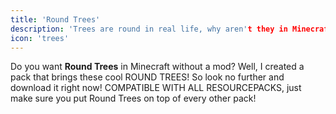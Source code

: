```yaml
---
title: 'Round Trees'
description: 'Trees are round in real life, why aren't they in Minecraft?'
icon: 'trees'
---
```


Do you want **Round Trees** in Minecraft without a mod? Well, I created a pack that brings these cool ROUND TREES!
So look no further and download it right now!
COMPATIBLE WITH ALL RESOURCEPACKS, just make sure you put Round Trees on top of every other pack!